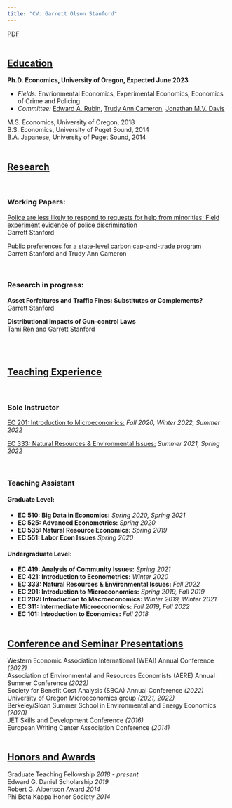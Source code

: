 ```yaml
---
title: "CV: Garrett Olson Stanford"
---
```


[PDF](cv/CV-11-12.pdf)
<br><br>

## <u>Education</u>
**Ph.D. Economics, University of Oregon, Expected June 2023**

- *Fields:* Envrionmental Economics, Experimental Economics, Economics of Crime and Policing
- *Committee:* [Edward A. Rubin](https://edrub.in/), [Trudy Ann Cameron](https://pages.uoregon.edu/cameron/vita/), [Jonathan M.V. Davis](https://sites.google.com/site/jonathanmvdavis/)

M.S. Economics, University of Oregon, 2018
<br> B.S. Economics, University of Puget Sound, 2014
<br> B.A. Japanese, University of Puget Sound, 2014
<br><br>


## <u>Research</u>
<br>

### Working Papers: 

[Police are less likely to respond to requests for help from minorities: Field experiment evidence of police discrimination](papers/draft_officer_complaint_audit.pdf)
<br> Garrett Stanford
<br>

[Public preferences for a state-level carbon cap-and-trade program](papers/draft_carbon_cap_and_trade.pdf)
<br> Garrett Stanford and Trudy Ann Cameron

<br>

### Research in progress:

**Asset Forfeitures and Traffic Fines: Substitutes or Complements?**
<br> Garrett Stanford

**Distributional Impacts of Gun-control Laws**
<br> Tami Ren and Garrett Stanford

<br><br>

## <u>Teaching Experience</u>
<br>

### Sole Instructor
[EC 201: Introduction to Microeconomics:](teaching/201_syllabus.pdf) _Fall 2020, Winter 2022, Summer 2022_

[EC 333: Natural Resources & Environmental Issues:](teaching/333_syllabus.pdf) _Summer 2021, Spring 2022_

<br>

### Teaching Assistant


#### **Graduate Level:**
- **EC 510: Big Data in Economics:** _Spring 2020, Spring 2021_
- **EC 525: Advanced Econometrics:** _Spring 2020_
- **EC 535: Natural Resource Economics:** _Spring 2019_
- **EC 551: Labor Econ Issues** _Spring 2020_
<br>

#### **Undergraduate Level:**	      
- **EC 419: Analysis of Community Issues:** _Spring 2021_
- **EC 421: Introduction to Econometrics:** _Winter 2020_
- **EC 333: Natural Resources & Environmental Issues:** _Fall 2022_
- **EC 201: Introduction to Microeconomics:** _Spring 2019, Fall 2019_
- **EC 202: Introduction to Macroeconomics:** _Winter 2019, Winter 2021_
- **EC 311: Intermediate Microeconomics:** _Fall 2019, Fall 2022_
- **EC 101: Introduction to Economics:** _Fall 2018_
<br><br>


## <u>Conference and Seminar Presentations</u> 

 Western Economic Association International (WEAI) Annual Conference *(2022)*
<br> Association of Environmental and Resources Economists (AERE) Annual Summer Conference *(2022)*
<br> Society for Benefit Cost Analysis (SBCA) Annual Conference _(2022)_
<br> University of Oregon Microeconomics group _(2021, 2022)_
<br> Berkeley/Sloan Summer School in Environmental and Energy Economics _(2020)_
<br>JET Skills and Development Conference _(2016)_
<br> European Writing Center Association Conference _(2014)_
<br><br>

## <u>Honors and Awards</u> 
Graduate Teaching Fellowship _2018 - present_
<br> Edward G. Daniel Scholarship _2019_
<br> Robert G. Albertson Award _2014_
<br>	Phi Beta Kappa Honor Society _2014_
	
